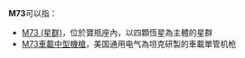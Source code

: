 '''M73'''可以指：

*[[M73_(星群)|M73 (星群)]]，位於寶瓶座內，以四顆恆星為主體的星群
*[[M73車載中型機槍|M73車載中型機槍]]，美国通用电气為坦克研製的車載單管机枪

{{Disambig}}